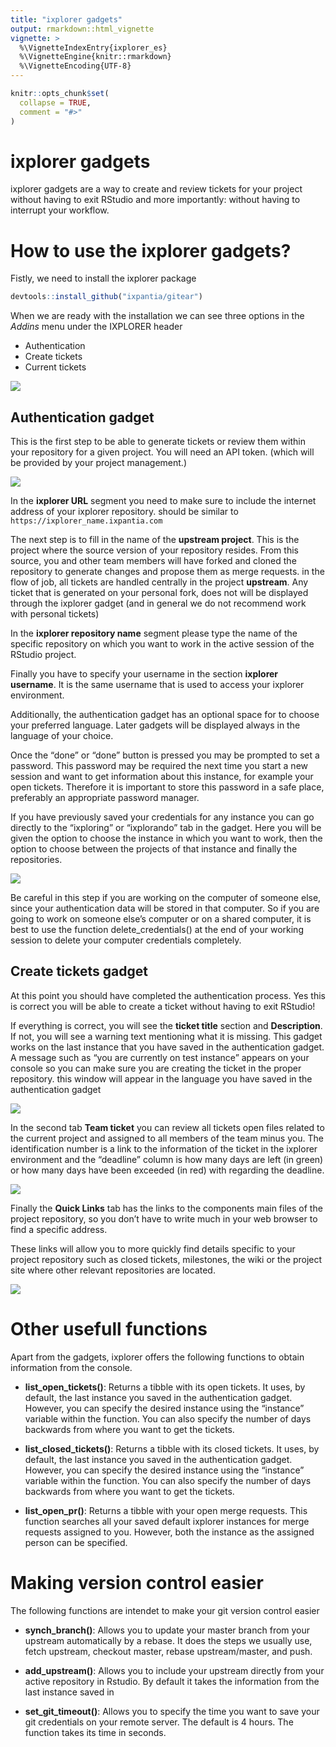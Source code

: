 ```yaml
---
title: "ixplorer gadgets"
output: rmarkdown::html_vignette
vignette: >
  %\VignetteIndexEntry{ixplorer_es}
  %\VignetteEngine{knitr::rmarkdown}
  %\VignetteEncoding{UTF-8}
---
```


```r
knitr::opts_chunk$set(
  collapse = TRUE,
  comment = "#>"
)
```

# ixplorer gadgets

ixplorer gadgets are a way to create and review tickets for your project 
without having to exit RStudio and more importantly: without having to
interrupt your workflow.

# How to use the ixplorer gadgets?

Fistly, we need to install the ixplorer package

```r
devtools::install_github("ixpantia/gitear")
```


When we are ready with the installation we can see three options in the
*Addins* menu under the IXPLORER header

- Authentication
- Create tickets
- Current tickets

![](img/addins.png)

## Authentication gadget

This is the first step to be able to generate tickets or review them within your
repository for a given project. You will need an API token. (which will be
provided by your project management.)


![](img/credential_5.png)


In the **ixplorer URL** segment you need to make sure to include the
internet address of your ixplorer repository. should be similar
to `https://ixplorer_name.ixpantia.com`

The next step is to fill in the name of the **upstream project**. This is the
project where the source version of your repository resides. From this source,
you and other team members will have forked and cloned the repository
to generate changes and propose them as merge requests. in the flow of
job, all tickets are handled centrally in the project
**upstream**. Any ticket that is generated on your personal fork, does not
will be displayed through the ixplorer gadget (and in general we do not recommend
work with personal tickets)

In the **ixplorer repository name** segment please type the
name of the specific repository on which you want to work in the
active session of the RStudio project.

Finally you have to specify your username in the section
**ixplorer username**. It is the same username that is used
to access your ixplorer environment.

Additionally, the authentication gadget has an optional space for
to choose your preferred language. Later gadgets will be displayed
always in the language of your choice.

Once the "done" or "done" button is pressed you may be prompted to
set a password. This password may be required the next time you
start a new session and want to get information about this instance, for
example your open tickets. Therefore it is important to store this password
in a safe place, preferably an appropriate password manager.

If you have previously saved your credentials for any instance
you can go directly to the "ixploring" or "ixplorando" tab in
the gadget. Here you will be given the option to choose the instance in which
you want to work, then the option to choose between the projects of that instance
and finally the repositories.

![](img/credential_6.png)

Be careful in this step if you are working on the computer
of someone else, since your authentication data will be stored in that
computer. So if you are going to work on someone else's computer or on
a shared computer, it is best to use the function delete_credentials() at the end of
your working session to delete your computer credentials completely.

## Create tickets gadget

At this point you should have completed the authentication process. Yes this
is correct you will be able to create a ticket without having to exit RStudio!

If everything is correct, you will see the **ticket title** section and
**Description**. If not, you will see a warning text mentioning what
it is missing. This gadget works on the last instance that you have
saved in the authentication gadget. A message such as "you are
currently on test instance" appears on your console so you can
make sure you are creating the ticket in the proper repository. this window
will appear in the language you have saved in the authentication gadget

![](img/create_ticket_gadget.png)

In the second tab **Team ticket** you can review all tickets
open files related to the current project and assigned to all members of the
team minus you. The identification number is a link to the information
of the ticket in the ixplorer environment and the "deadline" column is
how many days are left (in green) or how many days have been exceeded (in red) with
regarding the deadline.

![](img/team_tickets.png)

Finally the **Quick Links** tab has the links to the components
main files of the project repository, so you don't have to write much in
your web browser to find a specific address.

These links will allow you to more quickly find details
specific to your project repository such as closed tickets, milestones, the
wiki or the project site where other relevant repositories are located.

![](img/quick_links.png)

# Other usefull functions

Apart from the gadgets, ixplorer offers the following functions to obtain
information from the console.

* **list_open_tickets()**: Returns a tibble with its open tickets.
It uses, by default, the last instance you saved in the authentication gadget.
However, you can specify the desired instance using the "instance" variable within the function. You can also specify the number of days
backwards from where you want to get the tickets.

* **list_closed_tickets()**: Returns a tibble with its closed tickets.
It uses, by default, the last instance you saved in the authentication gadget.
However, you can specify the desired instance using the "instance" variable within the function. You can also specify the number of days
backwards from where you want to get the tickets.

* **list_open_pr()**: Returns a tibble with your open merge requests.
This function searches all your saved default ixplorer instances for merge requests assigned to you. However, both the instance
as the assigned person can be specified.

# Making version control easier

The following functions are intendet to make your git version control
easier

* **synch_branch()**: Allows you to update your master branch from your upstream
automatically by a rebase. It does the steps we usually use,
fetch upstream, checkout master, rebase upstream/master, and push.

* **add_upstream()**: Allows you to include your upstream directly from your
active repository in Rstudio. By default it takes the information from the last
instance saved in

* **set_git_timeout()**: Allows you to specify the time you want to save your
git credentials on your remote server. The default is 4 hours. The
function takes its time in seconds.



